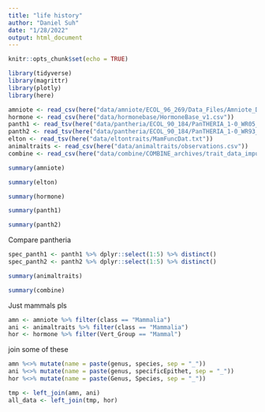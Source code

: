 ```yaml
---
title: "life history"
author: "Daniel Suh"
date: "1/28/2022"
output: html_document
---
```


```r
knitr::opts_chunk$set(echo = TRUE)
```


```r
library(tidyverse)
library(magrittr)
library(plotly)
library(here)
```

```r
amniote <- read_csv(here("data/amniote/ECOL_96_269/Data_Files/Amniote_Database_Aug_2015.csv"))
hormone <- read_csv(here("data/hormonebase/HormoneBase_v1.csv"))
panth1 <- read_tsv(here("data/pantheria/ECOL_90_184/PanTHERIA_1-0_WR05_Aug2008.txt"))
panth2 <- read_tsv(here("data/pantheria/ECOL_90_184/PanTHERIA_1-0_WR93_Aug2008.txt"))
elton <- read_tsv(here("data/eltontraits/MamFuncDat.txt"))
animaltraits <- read_csv(here("data/animaltraits/observations.csv"))
combine <- read_csv(here("data/combine/COMBINE_archives/trait_data_imputed.csv"))
```

```r
summary(amniote)
```

```r
summary(elton)
```

```r
summary(hormone)
```

```r
summary(panth1)
```

```r
summary(panth2)
```

Compare pantheria
```r
spec_panth1 <- panth1 %>% dplyr::select(1:5) %>% distinct()
spec_panth2 <- panth2 %>% dplyr::select(1:5) %>% distinct()

```

```r
summary(animaltraits)
```

```r
summary(combine)
```

Just mammals pls
```r
amn <- amniote %>% filter(class == "Mammalia")
ani <- animaltraits %>% filter(class == "Mammalia")
hor <- hormone %>% filter(Vert_Group == "Mammal")
```

join some of these
```r
amn %<>% mutate(name = paste(genus, species, sep = "_"))
ani %<>% mutate(name = paste(genus, specificEpithet, sep = "_"))
hor %<>% mutate(name = paste(Genus, Species, sep = "_"))
```

```r
tmp <- left_join(amn, ani)
all_data <- left_join(tmp, hor)

```



